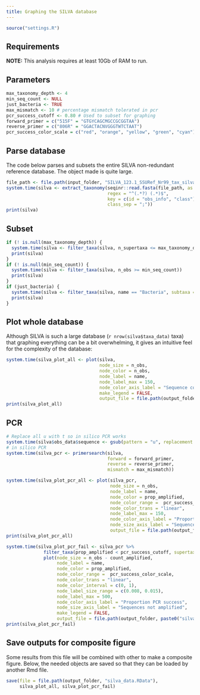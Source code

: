 ```yaml
---
title: Graphing the SILVA database
---
```


```r
source("settings.R")
```

## Requirements 

**NOTE:** This analysis requires at least 10Gb of RAM to run. 

## Parameters

```r
max_taxonomy_depth <- 4
min_seq_count <- NULL
just_bacteria <- TRUE
max_mismatch <- 10 # percentage mismatch tolerated in pcr
pcr_success_cutoff <- 0.80 # Used to subset for graphing
forward_primer = c("515F" = "GTGYCAGCMGCCGCGGTAA")
reverse_primer = c("806R" = "GGACTACNVGGGTWTCTAAT")
pcr_success_color_scale = c("red", "orange", "yellow", "green", "cyan")
```


## Parse database

The code below parses and subsets the entire SILVA non-redundant reference database.
The object made is quite large.

```r
file_path <- file.path(input_folder, "SILVA_123.1_SSURef_Nr99_tax_silva.fasta")
system.time(silva <- extract_taxonomy(seqinr::read.fasta(file_path, as.string = TRUE), 
                                      regex = "^(.*?) (.*)$",
                                      key = c(id = "obs_info", "class"),
                                      class_sep = ";"))
print(silva)
```

## Subset

```r
if (! is.null(max_taxonomy_depth)) {
  system.time(silva <- filter_taxa(silva, n_supertaxa <= max_taxonomy_depth))
  print(silva)
}
if (! is.null(min_seq_count)) {
  system.time(silva <- filter_taxa(silva, n_obs >= min_seq_count))
  print(silva)
}
if (just_bacteria) {
  system.time(silva <- filter_taxa(silva, name == "Bacteria", subtaxa = TRUE))
  print(silva)
}
```


## Plot whole database

Although SILVA is such a large database (`r nrow(silva$taxa_data)` taxa) that graphing everything can be a bit overwhelming, it gives an intuitive feel for the complexity of the database:

```r
system.time(silva_plot_all <- plot(silva,
                                   node_size = n_obs,
                                   node_color = n_obs,
                                   node_label = name,
                                   node_label_max = 150,
                                   node_color_axis_label = "Sequence count",
                                   make_legend = FALSE,
                                   output_file = file.path(output_folder, paste0("silva--all", output_format))))
print(silva_plot_all)
```


## PCR

```r
# Replace all u with t so in silico PCR works
system.time(silva$obs_data$sequence <- gsub(pattern = "u", replacement = "t", silva$obs_data$sequence))
# in silico PCR
system.time(silva_pcr <- primersearch(silva,
                                      forward = forward_primer,
                                      reverse = reverse_primer,
                                      mismatch = max_mismatch))
```

```r
system.time(silva_plot_pcr_all <- plot(silva_pcr,
                                       node_size = n_obs,
                                       node_label = name,
                                       node_color = prop_amplified,
                                       node_color_range =  pcr_success_color_scale,
                                       node_color_trans = "linear",
                                       node_label_max = 150,
                                       node_color_axis_label = "Proportion PCR success",
                                       node_size_axis_label = "Sequence count",
                                       output_file = file.path(output_folder, paste0("silva--pcr_all", output_format))))
print(silva_plot_pcr_all)
```

```r
system.time(silva_plot_pcr_fail <- silva_pcr %>%
              filter_taxa(prop_amplified < pcr_success_cutoff, supertaxa = TRUE) %>%
              plot(node_size = n_obs - count_amplified,
                   node_label = name,
                   node_color = prop_amplified,
                   node_color_range =  pcr_success_color_scale,
                   node_color_trans = "linear",
                   node_color_interval = c(0, 1),
                   node_label_size_range = c(0.008, 0.015),
                   node_label_max = 500,
                   node_color_axis_label = "Proportion PCR success",
                   node_size_axis_label = "Sequences not amplified",
                   make_legend = FALSE,
                   output_file = file.path(output_folder, paste0("silva--pcr_fail", output_format))))
print(silva_plot_pcr_fail)
```


## Save outputs for composite figure

Some results from this file will be combined with other to make a composite figure.
Below, the needed objects are saved so that they can be loaded by another Rmd file.

```r
save(file = file.path(output_folder, "silva_data.RData"),
     silva_plot_all, silva_plot_pcr_fail)
```

